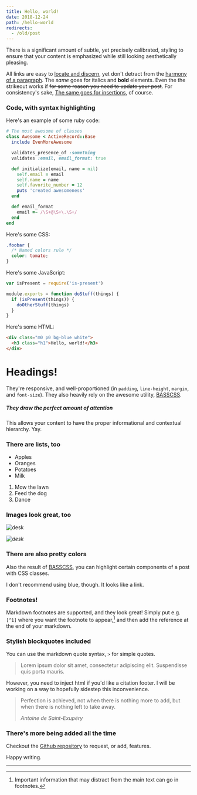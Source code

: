 ```yaml
---
title: Hello, world!
date: 2018-12-24
path: /hello-world
redirects:
  - /old/post
---
```


There is a significant amount of subtle, yet precisely calibrated, styling to ensure
that your content is emphasized while still looking aesthetically pleasing.

All links are easy to [locate and discern](#), yet don't detract from the [harmony
of a paragraph](#). The _same_ goes for italics and __bold__ elements. Even the the strikeout
works if <del>for some reason you need to update your post</del>. For consistency's sake,
<ins>The same goes for insertions</ins>, of course.

### Code, with syntax highlighting

Here's an example of some ruby code:

```rb
# The most awesome of classes
class Awesome < ActiveRecord::Base
  include EvenMoreAwesome

  validates_presence_of :something
  validates :email, email_format: true

  def initialize(email, name = nil)
    self.email = email
    self.name = name
    self.favorite_number = 12
    puts 'created awesomeness'
  end

  def email_format
    email =~ /\S+@\S+\.\S+/
  end
end
```

Here's some CSS:

```css
.foobar {
  /* Named colors rule */
  color: tomato;
}
```

Here's some JavaScript:

```js
var isPresent = require('is-present')

module.exports = function doStuff(things) {
  if (isPresent(things)) {
    doOtherStuff(things)
  }
}
```

Here's some HTML:

```html
<div class="m0 p0 bg-blue white">
  <h3 class="h1">Hello, world!</h3>
</div>
```

# Headings!

They're responsive, and well-proportioned (in `padding`, `line-height`, `margin`, and `font-size`).
They also heavily rely on the awesome utility, [BASSCSS](http://www.basscss.com/).

##### They draw the perfect amount of attention

This allows your content to have the proper informational and contextual hierarchy. Yay.

### There are lists, too

  * Apples
  * Oranges
  * Potatoes
  * Milk

  1. Mow the lawn
  2. Feed the dog
  3. Dance

### Images look great, too

![desk](https://cloud.githubusercontent.com/assets/1424573/3378137/abac6d7c-fbe6-11e3-8e09-55745b6a8176.png)

_![desk](https://cloud.githubusercontent.com/assets/1424573/3378137/abac6d7c-fbe6-11e3-8e09-55745b6a8176.png)_


### There are also pretty colors

Also the result of [BASSCSS](http://www.basscss.com/), you can <span class="bg-dark-gray white">highlight</span> certain components
of a <span class="red">post</span> <span class="mid-gray">with</span> <span class="green">CSS</span> <span class="orange">classes</span>.

I don't recommend using blue, though. It looks like a <span class="blue">link</span>.

### Footnotes!

Markdown footnotes are supported, and they look great! Simply put e.g. `[^1]` where you want the footnote to appear,[^1] and then add
the reference at the end of your markdown.

### Stylish blockquotes included

You can use the markdown quote syntax, `>` for simple quotes.

> Lorem ipsum dolor sit amet, consectetur adipiscing elit. Suspendisse quis porta mauris.

However, you need to inject html if you'd like a citation footer. I will be working on a way to
hopefully sidestep this inconvenience.

<blockquote>
  <p>
    Perfection is achieved, not when there is nothing more to add, but when there is nothing left to take away.
  </p>
  <footer><cite title="Antoine de Saint-Exupéry">Antoine de Saint-Exupéry</cite></footer>
</blockquote>

### There's more being added all the time

Checkout the [Github repository](https://github.com/johnotander/pixyll) to request,
or add, features.

Happy writing.

---

[^1]: Important information that may distract from the main text can go in footnotes.